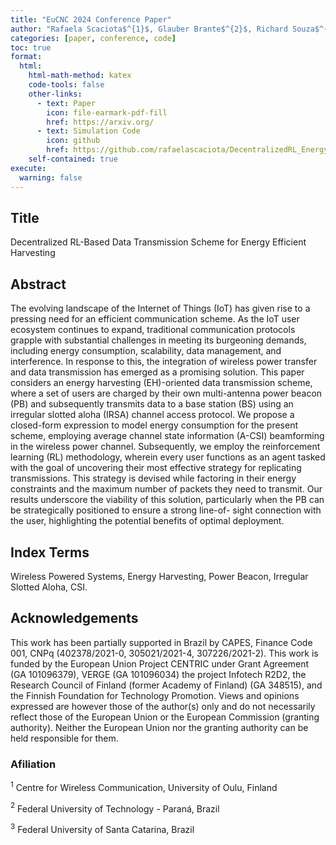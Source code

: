 ```yaml
---
title: "EuCNC 2024 Conference Paper"
author: "Rafaela Scaciota$^{1}$, Glauber Brante$^{2}$, Richard Souza$^{3}$, Onel Lopez$^{1}$, Septimia Sarbu$^{1}$, Mehdi Bennis$^{1}$, and Sumudu Samarakoon$^{1}$."
categories: [paper, conference, code]
toc: true
format:
  html:
    html-math-method: katex
    code-tools: false
    other-links:
      - text: Paper
        icon: file-earmark-pdf-fill
        href: https://arxiv.org/
      - text: Simulation Code
        icon: github
        href: https://github.com/rafaelascaciota/DecentralizedRL_EnergyEH.git
    self-contained: true
execute:
  warning: false
---
```


## Title
Decentralized RL-Based Data Transmission Scheme for Energy Efficient Harvesting

## Abstract

The evolving landscape of the Internet of Things (IoT) has given rise to a pressing need for an efficient communication scheme. As the IoT user ecosystem continues to expand, traditional communication protocols grapple with substantial challenges in meeting its burgeoning demands, including energy consumption, scalability, data management, and interference. In response to this, the integration of wireless power transfer and data transmission has emerged as a promising solution. This paper considers an energy harvesting (EH)-oriented data transmission scheme, where a set of users are charged by their own multi-antenna power beacon (PB) and subsequently transmits data to a base station (BS) using an irregular slotted aloha (IRSA) channel access protocol. We propose a closed-form expression to model energy consumption for the present scheme, employing average channel state information (A-CSI) beamforming in the wireless power channel. Subsequently, we employ the reinforcement learning (RL) methodology, wherein every user functions as an agent tasked with the goal of uncovering their most effective strategy for replicating transmissions. This strategy is devised while factoring in their energy constraints and the maximum number of packets they need to transmit. Our results underscore the viability of this solution, particularly when the PB can be strategically positioned to ensure a strong line-of- sight connection with the user, highlighting the potential benefits of optimal deployment.



## Index Terms

Wireless Powered Systems, Energy Harvesting, Power Beacon, Irregular Slotted Aloha, CSI.

## Acknowledgements

This work has been partially supported in Brazil by CAPES, Finance Code 001, CNPq (402378/2021-0, 305021/2021-4, 307226/2021-2). This work is funded by the European Union Project CENTRIC under Grant Agreement (GA 101096379), VERGE (GA 101096034) the project Infotech R2D2, the Research Council of Finland (former Academy of Finland) (GA 348515), and the Finnish Foundation for Technology Promotion. Views and opinions expressed are however those of the author(s) only and do not necessarily reflect those of the European Union or the European Commission (granting authority). Neither the European Union nor the granting authority can be held responsible for them.

### Afiliation

$^1$ Centre for Wireless Communication, University of Oulu, Finland 

$^2$ Federal University of Technology - Paraná, Brazil 

$^3$ Federal University of Santa Catarina, Brazil